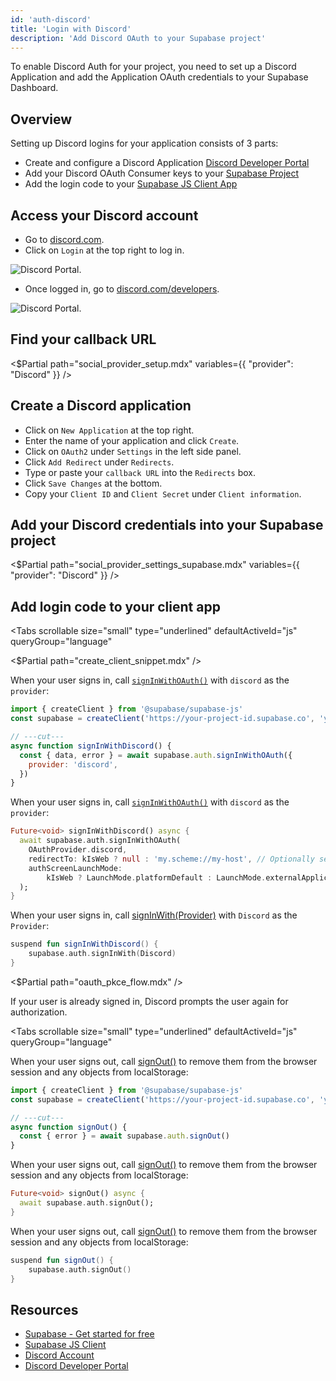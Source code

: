 ```yaml
---
id: 'auth-discord'
title: 'Login with Discord'
description: 'Add Discord OAuth to your Supabase project'
---
```


To enable Discord Auth for your project, you need to set up a Discord Application and add the Application OAuth credentials to your Supabase Dashboard.

## Overview

Setting up Discord logins for your application consists of 3 parts:

- Create and configure a Discord Application [Discord Developer Portal](https://discord.com/developers)
- Add your Discord OAuth Consumer keys to your [Supabase Project](https://supabase.com/dashboard)
- Add the login code to your [Supabase JS Client App](https://github.com/supabase/supabase-js)

## Access your Discord account

- Go to [discord.com](https://discord.com/).
- Click on `Login` at the top right to log in.

![Discord Portal.](/docs/img/guides/auth-discord/discord-portal.png)

- Once logged in, go to [discord.com/developers](https://discord.com/developers).

![Discord Portal.](/docs/img/guides/auth-discord/discord-developer-portal.png)

## Find your callback URL

<$Partial path="social_provider_setup.mdx" variables={{ "provider": "Discord" }} />

## Create a Discord application

- Click on `New Application` at the top right.
- Enter the name of your application and click `Create`.
- Click on `OAuth2` under `Settings` in the left side panel.
- Click `Add Redirect` under `Redirects`.
- Type or paste your `callback URL` into the `Redirects` box.
- Click `Save Changes` at the bottom.
- Copy your `Client ID` and `Client Secret` under `Client information`.

## Add your Discord credentials into your Supabase project

<$Partial path="social_provider_settings_supabase.mdx" variables={{ "provider": "Discord" }} />

## Add login code to your client app

<Tabs
  scrollable
  size="small"
  type="underlined"
  defaultActiveId="js"
  queryGroup="language"
>
<TabPanel id="js" label="JavaScript">

<$Partial path="create_client_snippet.mdx" />

When your user signs in, call [`signInWithOAuth()`](/docs/reference/javascript/auth-signinwithoauth) with `discord` as the `provider`:

```js
import { createClient } from '@supabase/supabase-js'
const supabase = createClient('https://your-project-id.supabase.co', 'your-anon-key')

// ---cut---
async function signInWithDiscord() {
  const { data, error } = await supabase.auth.signInWithOAuth({
    provider: 'discord',
  })
}
```

</TabPanel>
<TabPanel id="flutter" label="Flutter">

When your user signs in, call [`signInWithOAuth()`](/docs/reference/dart/auth-signinwithoauth) with `discord` as the `provider`:

```dart
Future<void> signInWithDiscord() async {
  await supabase.auth.signInWithOAuth(
    OAuthProvider.discord,
    redirectTo: kIsWeb ? null : 'my.scheme://my-host', // Optionally set the redirect link to bring back the user via deeplink.
    authScreenLaunchMode:
        kIsWeb ? LaunchMode.platformDefault : LaunchMode.externalApplication, // Launch the auth screen in a new webview on mobile.
  );
}
```

</TabPanel>
<TabPanel id="kotlin" label="Kotlin">

When your user signs in, call [signInWith(Provider)](/docs/reference/kotlin/auth-signinwithoauth) with `Discord` as the `Provider`:

```kotlin
suspend fun signInWithDiscord() {
	supabase.auth.signInWith(Discord)
}
```

</TabPanel>
</Tabs>

<$Partial path="oauth_pkce_flow.mdx" />

If your user is already signed in, Discord prompts the user again for authorization.

<Tabs
  scrollable
  size="small"
  type="underlined"
  defaultActiveId="js"
  queryGroup="language"
>
<TabPanel id="js" label="JavaScript">

When your user signs out, call [signOut()](/docs/reference/javascript/auth-signout) to remove them from the browser session and any objects from localStorage:

```js
import { createClient } from '@supabase/supabase-js'
const supabase = createClient('https://your-project-id.supabase.co', 'your-anon-key')

// ---cut---
async function signOut() {
  const { error } = await supabase.auth.signOut()
}
```

</TabPanel>
<TabPanel id="flutter" label="Flutter">

When your user signs out, call [signOut()](/docs/reference/dart/auth-signout) to remove them from the browser session and any objects from localStorage:

```dart
Future<void> signOut() async {
  await supabase.auth.signOut();
}
```

</TabPanel>
<TabPanel id="kotlin" label="Kotlin">

When your user signs out, call [signOut()](/docs/reference/kotlin/auth-signout) to remove them from the browser session and any objects from localStorage:

```kotlin
suspend fun signOut() {
	supabase.auth.signOut()
}
```

</TabPanel>
</Tabs>

## Resources

- [Supabase - Get started for free](https://supabase.com)
- [Supabase JS Client](https://github.com/supabase/supabase-js)
- [Discord Account](https://discord.com)
- [Discord Developer Portal](https://discord.com/developers)
